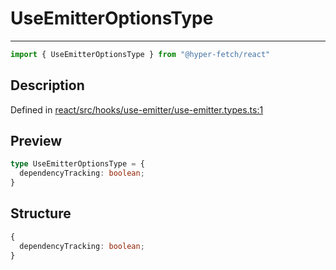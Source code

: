 

# UseEmitterOptionsType

<div class="api-docs__separator" data-reactroot="">

---

</div><div class="api-docs__import" data-reactroot="">

```ts
import { UseEmitterOptionsType } from "@hyper-fetch/react"
```

</div><div class="api-docs__section">

## Description

</div><div class="api-docs__description"><span class="api-docs__do-not-parse">



</span></div><p class="api-docs__definition">

Defined in [react/src/hooks/use-emitter/use-emitter.types.ts:1](https://github.com/BetterTyped/hyper-fetch/blob/c44d728f/packages/react/src/hooks/use-emitter/use-emitter.types.ts#L1)

</p><div class="api-docs__section">

## Preview

</div><div class="api-docs__preview type">

```ts
type UseEmitterOptionsType = {
  dependencyTracking: boolean; 
}
```

</div><div class="api-docs__section">

## Structure

</div><div class="api-docs__returns">

```ts
{
  dependencyTracking: boolean;
}
```

</div>